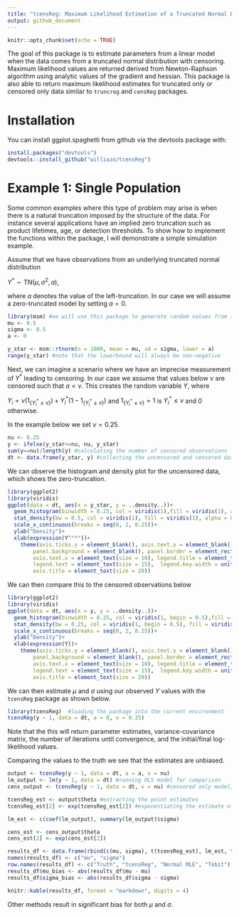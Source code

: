 ```yaml
---
title: "tcensReg: Maximum Likelihood Estimation of a Truncated Normal Distribution with Censored Data"
output: github_document
---
```


```r
knitr::opts_chunk$set(echo = TRUE)
```

The goal of this package is to estimate parameters from a linear model when the data comes from a truncated normal distribution with censoring. Maximum likelihood values are returned derived from Newton-Raphson algorithm using analytic values of the gradient and hessian. This package is also able to return maximum likelihood estimates for truncated only or censored only data similar to `truncreg` and `censReg` packages.

# Installation
You can install ggplot.spaghetti from github via the devtools package with:

```r
install.packages("devtools")
devtools::install_github("williazo/tcensReg")
```


# Example 1: Single Population

Some common examples where this type of problem may arise is when there is a natural truncation imposed by the structure of the data. For instance several applications have an implied zero truncation such as product lifetimes, age, or detection thresholds. To show how to implement the functions within the package, I will demonstrate a simple simulation example.

Assume that we have observations from an underlying truncated normal distribution 

$Y^{*}\sim\text{TN}(\mu, \sigma^{2}, a)$, 

where $a$ denotes the value of the left-truncation. In our case we will assume a zero-truncated model by setting $a=0$.

```r
library(msm) #we will use this package to generate random values from the truncated normal distribution
mu <- 0.5
sigma <- 0.5
a <- 0

y_star <- msm::rtnorm(n = 1000, mean = mu, sd = sigma, lower = a)
range(y_star) #note that the lowerbound will always be non-negative
```

Next, we can imagine a scenario where we have an imprecise measurement of $Y^{*}$ leading to censoring. In our case we assume that values below $\nu$ are censored such that $a<\nu$. This creates the random variable $Y$, where

$Y_{i}=\nu\big(1_{\{Y_{i}^{*}\le\nu\}}\big)+Y_{i}^{*}\big(1-1_{\{Y_{i}^{*}\le\nu\}}\big)$ and $1_{\{Y_{i}^{*}\le\nu\}}=1$ is $Y_{i}^{*}\le\nu$ and 0 otherwise.

In the example below we set $\nu=0.25$.
```r
nu <- 0.25
y <- ifelse(y_star<=nu, nu, y_star)
sum(y==nu)/length(y) #calculating the number of censored observations
dt <- data.frame(y_star, y) #collecting the uncensored and censored data together

```

We can observe the histogram and density plot for the uncensored data, which shows the zero-truncation.
```r
library(ggplot2)
library(viridis)
ggplot(data = dt, aes(x = y_star, y = ..density..))+
  geom_histogram(binwidth = 0.25, col = viridis(1),fill = viridis(1), alpha = 0.6)+
  stat_density(bw = 0.5, col = viridis(1), fill = viridis(1), alpha = 0.3)+
  scale_x_continuous(breaks = seq(0, 2, 0.25))+
  ylab("Density")+
  xlab(expression(Y^"*"))+
    theme(axis.ticks.y = element_blank(), axis.text.y = element_blank(), panel.grid.major = element_blank(), 
        panel.background = element_blank(), panel.border = element_rect(fill = NA, color = "black"),
        axis.text.x = element_text(size = 10), legend.title = element_text(size = 15),
        legend.text = element_text(size = 15),  legend.key.width = unit(15, units = "mm"), strip.text = element_text(size = 20),
        axis.title = element_text(size = 20))
```

We can then compare this to the censored observations below
```r
library(ggplot2)
library(viridis)
ggplot(data = dt, aes(x = y, y = ..density..))+
  geom_histogram(binwidth = 0.25, col = viridis(1, begin = 0.5),fill = viridis(1, begin = 0.5), alpha = 0.6)+
  stat_density(bw = 0.25, col = viridis(1, begin = 0.5), fill = viridis(1, begin = 0.5), alpha = 0.3)+
  scale_x_continuous(breaks = seq(0, 2, 0.25))+
  ylab("Density")+
  xlab(expression(Y))+
    theme(axis.ticks.y = element_blank(), axis.text.y = element_blank(), panel.grid.major = element_blank(), 
        panel.background = element_blank(), panel.border = element_rect(fill = NA, color = "black"),
        axis.text.x = element_text(size = 10), legend.title = element_text(size = 15),
        legend.text = element_text(size = 15),  legend.key.width = unit(15, units = "mm"), strip.text = element_text(size = 20),
        axis.title = element_text(size = 20))
```

We can then estimate $\mu$ and $\sigma$ using our observed $Y$ values with the `tcensReg` package as shown below.
```r
library(tcensReg)  #loading the package into the current environment
tcensReg(y ~ 1, data = dt, a = 0, v = 0.25)
```

Note that the this will return parameter estimates, variance-covariance matrix, the number of iterations until convergence, and the initial/final log-likelihood values.

Comparing the values to the truth we see that the estimates are unbiased.
```r
output <- tcensReg(y ~ 1, data = dt, a = a, v = nu)
lm_output <- lm(y ~ 1, data = dt) #running OLS model for comparison
cens_output <- tcensReg(y ~ 1, data = dt, v = nu) #censored only model, i.e., Tobit model

tcensReg_est <- output$theta #extracting the point estimates
tcensReg_est[2] <- exp(tcensReg_est[2]) #exponentiating the estimate of log_sigma to estimate sigma

lm_est <- c(coef(lm_output), summary(lm_output)$sigma)

cens_est <- cens_output$theta
cens_est[2] <- exp(cens_est[2])

results_df <- data.frame(rbind(c(mu, sigma), t(tcensReg_est), lm_est, t(cens_est)))
names(results_df) <- c("mu", "sigma")
row.names(results_df) <- c("Truth", "tcensReg", "Normal MLE", "Tobit")
results_df$mu_bias <- abs(results_df$mu - mu)
results_df$sigma_bias <- abs(results_df$sigma - sigma)

knitr::kable(results_df, format = "markdown", digits = 4)
```
Other methods result in significant bias for both $\mu$ and $\sigma$.

